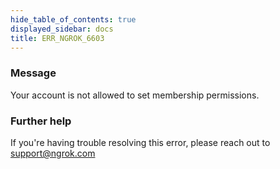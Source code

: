 ```yaml
---
hide_table_of_contents: true
displayed_sidebar: docs
title: ERR_NGROK_6603
---
```




### Message

Your account is not allowed to set membership permissions.

<ErrorDetails error="err_ngrok_6603" />

### Further help

If you're having trouble resolving this error, please reach out to [support@ngrok.com](mailto:support@ngrok.com?subject=Help%20with%20ERR_NGROK_6603)
